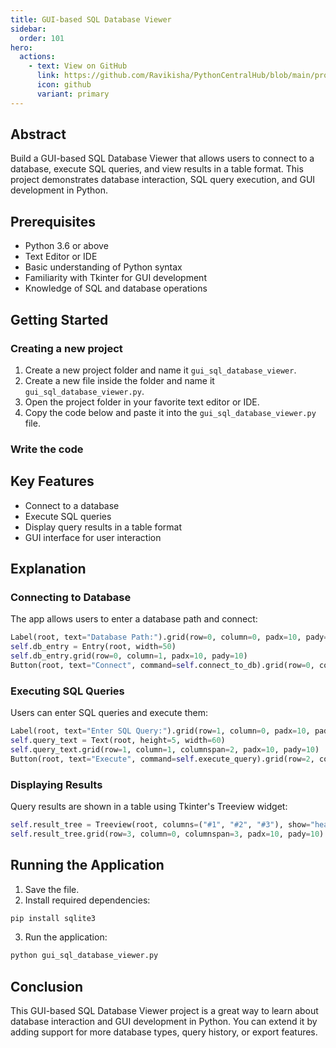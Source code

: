 ```yaml
---
title: GUI-based SQL Database Viewer
sidebar:
  order: 101
hero:
  actions:
    - text: View on GitHub
      link: https://github.com/Ravikisha/PythonCentralHub/blob/main/projects/intermediate/gui_sql_database_viewer.py
      icon: github
      variant: primary
---
```


## Abstract

Build a GUI-based SQL Database Viewer that allows users to connect to a database, execute SQL queries, and view results in a table format. This project demonstrates database interaction, SQL query execution, and GUI development in Python.

## Prerequisites
- Python 3.6 or above
- Text Editor or IDE
- Basic understanding of Python syntax
- Familiarity with Tkinter for GUI development
- Knowledge of SQL and database operations

## Getting Started
### Creating a new project
1. Create a new project folder and name it `gui_sql_database_viewer`.
2. Create a new file inside the folder and name it `gui_sql_database_viewer.py`.
3. Open the project folder in your favorite text editor or IDE.
4. Copy the code below and paste it into the `gui_sql_database_viewer.py` file.

### Write the code
<FileCode file="projects/intermediate/gui_sql_database_viewer.py" lang="python" title="gui_sql_database_viewer.py" showLineNumbers={1} />

## Key Features
- Connect to a database
- Execute SQL queries
- Display query results in a table format
- GUI interface for user interaction

## Explanation

### Connecting to Database
The app allows users to enter a database path and connect:
```python title="gui_sql_database_viewer.py" showLineNumbers={1}
Label(root, text="Database Path:").grid(row=0, column=0, padx=10, pady=10)
self.db_entry = Entry(root, width=50)
self.db_entry.grid(row=0, column=1, padx=10, pady=10)
Button(root, text="Connect", command=self.connect_to_db).grid(row=0, column=2, padx=10, pady=10)
```

### Executing SQL Queries
Users can enter SQL queries and execute them:
```python title="gui_sql_database_viewer.py" showLineNumbers={1}
Label(root, text="Enter SQL Query:").grid(row=1, column=0, padx=10, pady=10)
self.query_text = Text(root, height=5, width=60)
self.query_text.grid(row=1, column=1, columnspan=2, padx=10, pady=10)
Button(root, text="Execute", command=self.execute_query).grid(row=2, column=1, pady=10)
```

### Displaying Results
Query results are shown in a table using Tkinter's Treeview widget:
```python title="gui_sql_database_viewer.py" showLineNumbers={1}
self.result_tree = Treeview(root, columns=("#1", "#2", "#3"), show="headings")
self.result_tree.grid(row=3, column=0, columnspan=3, padx=10, pady=10)
```

## Running the Application
1. Save the file.
2. Install required dependencies:
```bash
pip install sqlite3
```
3. Run the application:
```bash
python gui_sql_database_viewer.py
```

## Conclusion
This GUI-based SQL Database Viewer project is a great way to learn about database interaction and GUI development in Python. You can extend it by adding support for more database types, query history, or export features.
